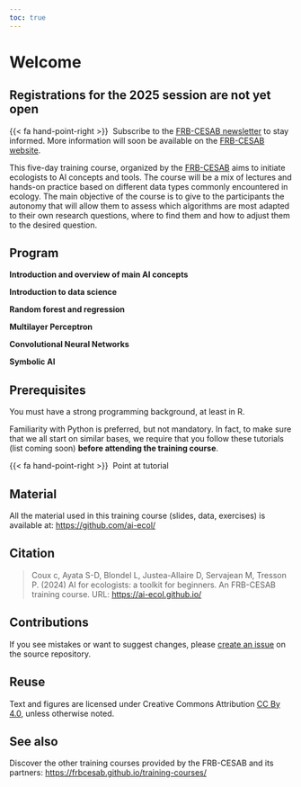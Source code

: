 ```yaml
---
toc: true
---
```


# Welcome {.unnumbered}

::: {.callout-note}
## Registrations for the 2025 session are not yet open


{{< fa hand-point-right >}}&nbsp; Subscribe to the 
[FRB-CESAB newsletter](https://www.fondationbiodiversite.fr/en/newsletter/) 
to stay informed. More information will soon be available on the [FRB-CESAB website](https://www.fondationbiodiversite.fr/en/the-frb-in-action/programs-and-projects/le-cesab/develop-skills/).
:::



This five-day training course, organized by the [FRB-CESAB](https://www.fondationbiodiversite.fr/en/about-the-foundation/le-cesab/) aims to initiate ecologists to AI concepts and tools. The course will be a mix of lectures and hands-on practice based on different data types commonly encountered in ecology. The main objective of the course is to give to the participants the autonomy that will allow them to assess which algorithms are most adapted to their own research questions, where to find them and how to adjust them to the desired question. 



## Program {.unnumbered}

**Introduction and overview of main AI concepts**


**Introduction to data science**


**Random forest and regression**


**Multilayer Perceptron**


**Convolutional Neural Networks**


**Symbolic AI**


## Prerequisites {.unnumbered}

You must have a strong programming background, at least in R. 

Familiarity with Python is preferred, but not mandatory. In fact, to make sure that we all start on similar bases, we require that you follow these tutorials (list coming soon) **before attending the training course**.

{{< fa hand-point-right >}}&nbsp; Point at tutorial

 


## Material {.unnumbered}

All the material used in this training course (slides, data, exercises) is available at: <https://github.com/ai-ecol/>



## Citation {.unnumbered}

> Coux c, Ayata S-D, Blondel L, Justea-Allaire D, Servajean M, Tresson P. (2024) AI for ecologists: a toolkit for beginners. An FRB-CESAB training course. URL: <https://ai-ecol.github.io/>


## Contributions {.unnumbered}

If you see mistakes or want to suggest changes, please [create an issue](https://github.com/ai-ecol/ai-ecol.github.io/issues/new) on the source repository.


## Reuse {.unnumbered}

Text and figures are licensed under Creative Commons Attribution [CC By 4.0](https://creativecommons.org/licenses/by/4.0/), unless otherwise noted.


## See also {.unnumbered}


Discover the other training courses provided by the FRB-CESAB and its partners: <https://frbcesab.github.io/training-courses/>


